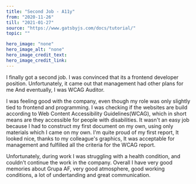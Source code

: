 ---
title: "Second Job - A11y"
from: "2020-11-26"
till: "2021-01-27"
source: "https://www.gatsbyjs.com/docs/tutorial/"
topic: ""

hero_image: "none"
hero_image_alt: "none"
hero_image_credit_text: 
hero_image_credit_link: 
---

I finally got a second job. I was convinced that its a frontend developer
position. Unfortunately, it came out that management had other plans for me 
And eventually, I was WCAG Auditor. 

I was feeling good with the company, even though my role was only slightly
tied to frontend and programming. I was checking if the websites are build according to Web Content Accessibility Guidelines(WCAG), which in short
means are they accessible for people with disabilities. It wasn't an easy job because I had to construct my first document on my own, using only materials which I came on my own. I'm quite proud of my first report,
It looked nice, thanks to my colleague's graphics, It was acceptable for
management and fulfilled all the criteria for the WCAG report.

Unfortunately, during work I was struggling with a health condition, and 
couldn't continue the work in the company. Overall I have very good memories
about Grupa AF, very good atmosphere, good working conditions, a lot of 
undertanding and great communication.
